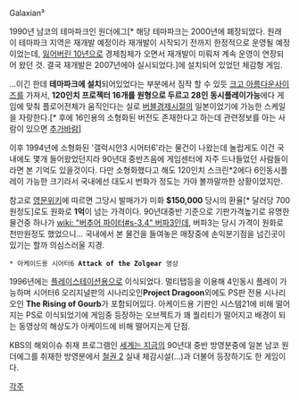 Galaxian³

1990년 남코의 테마파크인 원더에그[* 해당 테마파크는 2000년에 폐장되었다. 원래 이 테마파크 지역은 재개발 예정이라 재개발이 시작되기 전까지 한정적으로 운영될 예정이었는데, [[잃어버린 10년]]으로 경제침체가 오면서 재개발이 미뤄져 계속 운영이 연장되어 왔던 것. 결국 재개발은 2007년에야 실시되었다.]에 설치되어 있었던 체감형 게임.


...이긴 한데 '''테마파크에 설치'''되어있었다는 부분에서 짐작 할 수 있듯 [[크고 아름다운]]사이즈를 가져서,
'''120인치 프로젝터 16개를 원형으로 두르고 28인 동시플레이가능'''에다 게임에 맞춰 플로어전체가 움직인다는 실로 [[버블경제]]시절의 일본이었기에 가능한 스케일을 자랑한다.[* 후에 16인용의 소형화된 버전도 존재한다고 하는데 관련정보를 아는 사람이 있으면 [[추가바람]]]

이후 1994년에 소형화된 '갤럭시안3 시어터6'라는 물건이 나왔는데 놀랍게도 이건 국내에도 몇개 들어왔었던지라 90년대 중반즈음에 게임센터에 자주 드나들었던 사람들이라면 본 기억도 있을것이다.
다만 소형화했다고 해도 120인치 스크린*2에다 6인동시플레이 가능한 크기라서 국내에선 대도시 번화가 정도는 가야 볼까말까한 상황이었지만.

참고로 [http://en.wikipedia.org/wiki/Galaxian_3 영문위키]에 따르면 그당시 발매가가 미화 '''$150,000'''
당시의 환율[* 달러당 700원정도]로도 원화로 '''1억'''이 넘는 가격이다.
90년대중반 기준으로 기판가격높기로 유명한 물건중 하나가 [[wiki: "버추어 파이터#s-3.4" 버파3]]인데, 버파3는 당시 가격이 원화로 천만원정도 했었으니... 국내에서 본 물건을 들여놓은 매장중에 손익분기점을 넘긴곳이 있기는 할까 의심스러울 지경.

{{{#!html
<object width="560" height="315"><param name="movie" value="http://www.youtube.com/v/6U-iE4gBkAo?version=3&amp;hl=ko_KR&amp;rel=0"></param><param name="allowFullScreen" value="true"></param><param name="allowscriptaccess" value="always"></param><embed src="http://www.youtube.com/v/6U-iE4gBkAo?version=3&amp;hl=ko_KR&amp;rel=0" type="application/x-shockwave-flash" width="560" height="315" allowscriptaccess="always" allowfullscreen="true"></embed></object>
}}}
 * 아케이드용 시어터6 '''Attack of the Zolgear''' 영상

1996년에는 [[플레이스테이션]]용으로 이식되었다.
멀티탭등을 이용해 4인동시 플레이 가능하며 시어터6 오리지널판의 시나리오인'''Project Dragoon'''외에도 PS판 전용 시나리오인 '''The Rising of Gourb'''가 포함되어있다.
아케이드용 기판인 시스템21에 비해 떨어지는 PS로 이식되었기에 게임중 등장하는 오브젝트가 꽤 퀄리티가 떨어지고 배경이 되는 동영상의 해상도가 아케이드에 비해 떨어지는게 단점.

KBS의 해외이슈 취재 프로그램인 [[세계는 지금]]의 90년대 중반 방영분중에 일본 남코 원더에그를 취재한 방영분에서 [[철권 2]] 실내 체감시설(...)과 더불어 등장하기도 한 게임이다. 



[[각주]]
